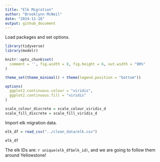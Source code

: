 ```yaml
---
title: "Elk Migration"
author: "Brooklynn McNeil"
date: "2024-11-18"
output: github_document
---
```


Load packages and set options.

```r
library(tidyverse)
library(modelr)

knitr::opts_chunk$set(
  comment = '', fig.width = 8, fig.height = 6, out.width = "90%"
)

theme_set(theme_minimal() + theme(legend.position = "bottom"))

options(
  ggplot2.continuous.colour = "viridis",
  ggplot2.continuous.fill = "viridis"
)

scale_colour_discrete = scale_colour_viridis_d
scale_fill_discrete = scale_fill_viridis_d
```

Import elk migration data.

```r
elk_df = read_csv("../clean_data/elk.csv")

elk_df
```
The elk IDs are: `r unique(elk_df$elk_id)`, and we are going to follow them around Yellowstone!

